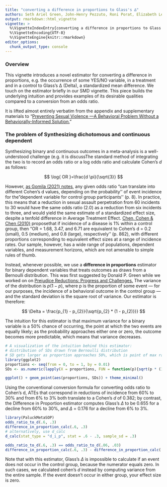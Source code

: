 ```yaml
---
title: "converting a difference in proportions to Glass's ∆"
authors: Seth Ariel Green, John-Henry Pezzuto, Roni Porat, Elizabeth Levy Paluck
output: rmarkdown::html_vignette
vignette: >
  %\VignetteIndexEntry{converting a difference in proportions to Glass's ∆}
  %\VignetteEncoding{UTF-8}
  %\VignetteEngine{knitr::rmarkdown}
editor_options: 
  chunk_output_type: console
---
```


### Overview

This vignette introduces a novel estimator for converting a difference in proportions, e.g. the occurrence of some YES/NO variable, in a treatment and in a control to Glass's ∆ (Delta), a standardized mean difference. We touch on the estimator briefly in our SMD vignette. This piece builds the underlying intuition and provides examples of its desirable qualities compared to a conversion from an odds ratio.

It is lifted almost entirely verbatim from the appendix and supplementary materials to "[Preventing Sexual Violence —A Behavioral Problem Without a Behaviorally-Informed Solution.](https://osf.io/preprints/psyarxiv/xgbzj)"

### The problem of Synthesizing dichotomous and continuous dependent 

Synthesizing binary and continuous outcomes in a meta-analysis is a well-understood challenge (e.g. it is discussThe standard method of integrating the two is to record an odds ratio or a log odds ratio and calculate Cohen's *d* as follows:

$$
\log{ OR }=\frac{d \pi}{\sqrt{3}}
$$

However, [as Gomila (2021) notes](Gomilla (2021)), any given odds ratio "can translate into different Cohen’s d values, depending on the probability'' of event incidence for the "dependent variable for control group participants'' (p. 8). In practice, this means that a reduction in sexual assault perpetration from 60 incidents to 30 would have the same odds ratio (2.0) as a reduction from six incidents to three, and would yield the same estimate of a standardized effect size, despite a tenfold difference in Average Treatment Effect. [Chen, Cohen & Chen (2010)](https://www.tandfonline.com/doi/full/10.1080/03610911003650383) proposethat if incidence of a disease is 1% within a control group, then "OR = 1.68, 3.47, and 6.71 are equivalent to Cohen's d = 0.2 (small), 0.5 (medium), and 0.8 (large), respectively'' (p. 862), with different proportions corresponding to equivalent effect sizes at a range of incidence rates. Our sample, however, has a wide range of populations, dependent variables, and measurement horizons, which are not amenable to simple rules of thumb.

Instead, whenever possible, we use a **difference in proportions** estimator for binary dependent variables that treats outcomes as draws from a Bernoulli distribution. This was first suggested by Donald P. Green while we worked on on [Prejudice Reductions: Progress and Challenges.](#0) The variance of the distribution is $p(1-p)$, where p is the proportion of some event — for our purposes, the incidence of a behavioral outcome in the control group — and the standard deviation is the square root of variance. Our estimator is therefore:

$$
 \Delta = \frac{p_{1} - p_{2}}{\sqrt{p_{2} * (1 - p_{2)}}}
$$

The intuition for this estimator is that maximum variance for a binary variable is a 50% chance of occurring, the point at which the two events are equally likely; as the probability approaches either one or zero, the outcome becomes more predictable, which means that variance decreases.
```r
# A visualization of the intuition behind this estimator: 
# distribution of SDs drawn from Bernoulli distribution
# SD gets larger as proportion approaches 50%, which is point of max randomness
library(ggplot2)
proportions <- seq(from = 0, to = 1, by = 0.01)
SDs <- as.numeric(lapply(X = proportions, FUN = function(p){sqrt(p * (1 - p))}))

ggplot() + geom_point(aes(proportions, SDs)) + theme_minimal()
```

Using the conventional conversion formula for converting odds ratio to Cohen's d, ATEs that correspond in reductions of incidence from 60% to 30% and from 6% to 3% both translate to a Cohen's *d* of 0.382; by contrast, the Difference in Proportion estimator computes Glass's $\Delta$ to be 0.655 for a decline from 60% to 30%, and $\Delta$ = 0.176 for a decline from 6% to 3%.

```r
library(PaluckMetaSOP)
odds_ratio_to_d(.6, .3)
difference_in_proportion_calc(.6, .3) 
# alternatively, use d_calc
d_calc(stat_type = "d_i_p", stat = .6 - .3, sample_sd = .3) 

odds_ratio_to_d(.6, .3) == odds_ratio_to_d(.06, .03) 
difference_in_proportion_calc(.6, .3) - difference_in_proportion_calc(.06, .03)
```

Note that with this estimator, Glass's $\Delta$ is impossible to calculate if an event does not occur in the control group, because the numerator equals zero. In such cases, we calculated cohen's *d* instead by computing variance from the entire sample. If the event doesn't occur in either group, your effect size is zero. 


